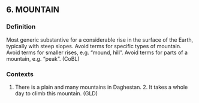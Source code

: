 ## 6. MOUNTAIN
### Definition
Most generic substantive for a considerable rise in the surface of the Earth, typically with steep slopes. Avoid terms for specific types of mountain. Avoid terms for smaller rises, e.g. "mound, hill". Avoid terms for parts of a mountain, e.g. "peak". (CoBL)

### Contexts
1. There is a plain and many mountains in Daghestan. 2. It takes a whole day to climb this mountain. (GLD)

